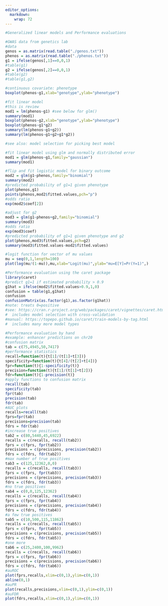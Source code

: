 ```yaml
---
editor_options: 
  markdown: 
    wrap: 72
---
```


```R
#Generalized linear models and Performance evaluations

#GWAS data from genetics lab
#data
genos = as.matrix(read.table("./genos.txt"))
phenos = as.matrix(read.table("./phenos.txt"))
g1 = ifelse(genos[,1]==0,0,1)
#table(g1)
g2 = ifelse(genos[,2]==0,0,1)
#table(g2)
#table(g1,g2)
```

```r
#continuous covariate: phenotype
boxplot(phenos~g1,xlab="genotype",ylab="phenotype")
```

```R

#fit linear model
#this is review
mod1 = lm(phenos~g1) #see below for glm()
summary(mod1)
boxplot(phenos~g2,xlab="genotype",ylab="phenotype")
boxplot(phenos~g1*g2)
summary(lm(phenos~g1+g2))
summary(lm(phenos~g1+g2+g1*g2))
```

```R
#see also: model selection for picking best model

#fit linear model using glm and normally distributed error
mod1 = glm(phenos~g1,family="gaussian")
summary(mod1)

#flip and fit logistic model for binary outcome
mod2 = glm(g1~phenos,family="binomial")
summary(mod2)
#predicted probability of g1=1 given phenotype
plot(phenos,g1)
points(phenos,mod2$fitted.values,pch="p")
#odds ratio
exp(mod2$coef[2])
```

```R
#adjust for g2
mod3 = glm(g1~phenos+g2,family="binomial")
summary(mod3)
#odds ratio
exp(mod3$coef)
#predicted probability of g1=1 given phenotype and g2
plot(phenos,mod3$fitted.values,pch=g2)
summary(mod3$fitted.values-mod2$fitted.values)

#logit function for vector of mu values
mu = seq(0,1,length=100)
plot(log(mu/(1-mu)),mu,xlab="Logit(mu)",ylab="mu=E[Y]=Pr(Y=1)",)

#Performance evaluation using the caret package
library(caret)
#predict g1=1 if estimated probability > 0.9
g1hat = ifelse(mod2$fitted.values>0.9,1,0)
confusion = table(g1,g1hat)
confusion
confusionMatrix(as.factor(g1),as.factor(g1hat)) 
#note: treats 0=positive
#see: https://cran.r-project.org/web/packages/caret/vignettes/caret.html
#  includes model selection with cross-validation
#manual: https://topepo.github.io/caret/train-models-by-tag.html
#  includes many more model types

#Performance evaluation by hand
#example: enhancer predictions on chr20 
#confusion matrix
tab = c(75,4945,50,7417)
#performance statistics
recall=function(t){t[1]/(t[1]+t[3])}
specificity=function(t){t[4]/(t[2]+t[4])}
fpr=function(t){1-specificity(t)}
precision=function(t){t[1]/(t[1]+t[2])}
fdr=function(t){1-precision(t)}
#apply functions to confusion matrix
recall(tab)
specificity(tab)
fpr(tab)
precision(tab)
fdr(tab)
#AUC plots
recalls=recall(tab)
fprs=fpr(tab)
precisions=precision(tab)
fdrs = fdr(tab)
#increase true positives
tab2 = c(80,5440,45,6922)
recalls = c(recalls, recall(tab2))
fprs = c(fprs, fpr(tab2))
precisions = c(precisions, precision(tab2))
fdrs = c(fdrs, fdr(tab2))
#max number of true positives 
tab3 = c(125,12362,0,0)
recalls = c(recalls, recall(tab3))
fprs = c(fprs, fpr(tab3))
precisions = c(precisions, precision(tab3))
fdrs = c(fdrs, fdr(tab3))
#no true positives 
tab4 = c(0,0,125,12362)
recalls = c(recalls, recall(tab4))
fprs = c(fprs, fpr(tab4))
precisions = c(precisions, precision(tab4))
fdrs = c(fdrs, fdr(tab4))
#a few true positives 
tab5 = c(10,500,115,11862)
recalls = c(recalls, recall(tab5))
fprs = c(fprs, fpr(tab5))
precisions = c(precisions, precision(tab5))
fdrs = c(fdrs, fdr(tab5))
#one more
tab6 = c(25,2400,100,9962)
recalls = c(recalls, recall(tab6))
fprs = c(fprs, fpr(tab6))
precisions = c(precisions, precision(tab6))
fdrs = c(fdrs, fdr(tab6))
#auROC 
plot(fprs,recalls,xlim=c(0,1),ylim=c(0,1))
abline(0,1)
#auPR
plot(recalls,precisions,xlim=c(0,1),ylim=c(0,1))
#auFDR
plot(fdrs,recalls,xlim=c(0,1),ylim=c(0,1))        
```
